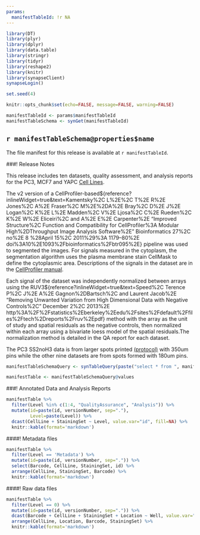 ```yaml
---
params:
  manifestTableId: !r NA
---
```


```r
library(DT)
library(plyr)
library(dplyr)
library(data.table)
library(stringr)
library(tidyr)
library(reshape2)
library(knitr)
library(synapseClient)
synapseLogin()

set.seed(4)

knitr::opts_chunk$set(echo=FALSE, message=FALSE, warning=FALSE)

manifestTableId <- params$manifestTableId
manifestTableSchema <- synGet(manifestTableId)

```

## `r manifestTableSchema@properties$name`

The file manifest for this release is available at `r manifestTableId`.

###! Release Notes

This release includes ten datasets, quality assessment, and analysis reports for the PC3, MCF7 and YAPC [Cell Lines](#!Synapse:syn2862345/wiki/232000). 

The v2 version of a CellProfiler-based${reference?inlineWidget=true&text=Kamentsky%2C L%2E%2C T%2E R%2E Jones%2C A%2E Fraser%2C M%2E%2DA%2E Bray%2C D%2E J%2E Logan%2C K%2E L%2E Madden%2C V%2E Ljosa%2C C%2E Rueden%2C K%2E W%2E Eliceiri%2C and A%2E E%2E Carpenter%2E “Improved Structure%2C Function and Compatibility for CellProfiler%3A Modular High%2DThroughput Image Analysis Software%2E” Bioinformatics 27%2C no%2E 8 %28April 15%2C 2011%29%3A 1179–80%2E doi%3A10%2E1093%2Fbioinformatics%2Fbtr095%2E} pipeline was used to segmented the images. For signals measured in the cytoplasm, the segmentation algorithm uses the plasma membrane stain CellMask to define the cytoplasmic area. Descriptions of the signals in the dataset are in the [CellProfiler manual](http://cellprofiler.org/download.html).

Each signal of the dataset was independently normalized between arrays using the RUV3${reference?inlineWidget=true&text=Speed%2C Terence P%2C J%2E A%2E Gagnon%2DBartsch%2C and Laurent Jacob%2E "Removing Unwanted Variation from High Dimensional Data with Negative Controls%2C" December 2%2C 2013%2E http%3A%2F%2Fstatistics%2Eberkeley%2Eedu%2Fsites%2Fdefault%2Ffiles%2Ftech%2Dreports%2Fruv%2Epdf} method with the array as the unit of study and spatial residuals as the negative controls, then normalized within each array using a bivariate loess model of the spatial residuals.The normalization method is detailed in the QA report for each dataset. 

The PC3 SS2noH3 data is from larger spots printed [(protocol)](#!Synapse:syn2874084) with 350um pins while the other nine datasets are from spots formed with 180um pins.

```r
manifestTableSchemaQuery <- synTableQuery(paste("select * from ", manifestTableId))

manifestTable <- manifestTableSchemaQuery@values
```
###! Annotated Data and Analysis Reports
```r
manifestTable %>% 
  filter(Level %in% c(1:4, "QualityAssurance", "Analysis")) %>% 
  mutate(id=paste(id, versionNumber, sep="."),
         Level=paste(Level)) %>%
  dcast(CellLine + StainingSet ~ Level, value.var="id", fill=NA) %>% 
  knitr::kable(format='markdown')
```

####! Metadata files
```r
manifestTable %>%
  filter(Level == 'Metadata') %>% 
  mutate(id=paste(id, versionNumber, sep=".")) %>%
  select(Barcode, CellLine, StainingSet, id) %>% 
  arrange(CellLine, StainingSet, Barcode) %>% 
  knitr::kable(format='markdown')
```

####! Raw data files
```r
manifestTable %>%
  filter(Level == 0) %>% 
  mutate(id=paste(id, versionNumber, sep=".")) %>%
  dcast(Barcode + CellLine + StainingSet + Location ~ Well, value.var="id", fill=NA) %>% 
  arrange(CellLine, Location, Barcode, StainingSet) %>% 
  knitr::kable(format='markdown')
```

